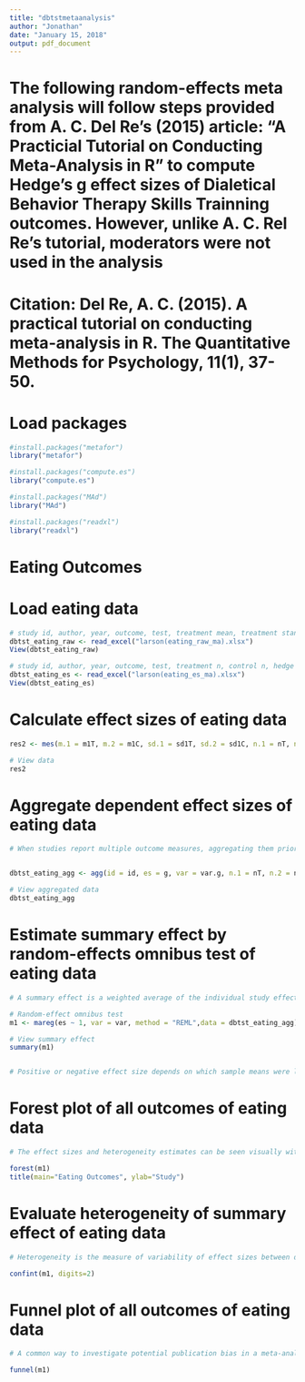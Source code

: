 ```yaml
---
title: "dbtstmetaanalysis"
author: "Jonathan"
date: "January 15, 2018"
output: pdf_document
---
```

# The following random-effects meta analysis will follow steps provided from A. C. Del Re's (2015) article: "A Practicial Tutorial on Conducting Meta-Analysis in R" to compute Hedge's g effect sizes of Dialetical Behavior Therapy Skills Trainning outcomes. However, unlike A. C. Rel Re's tutorial, moderators were not used in the analysis

# Citation: Del Re, A. C. (2015). A practical tutorial on conducting meta-analysis in R. The Quantitative Methods for Psychology, 11(1), 37-50.

# Load packages
```r
#install.packages("metafor")
library("metafor")

#install.packages("compute.es")
library("compute.es")

#install.packages("MAd")
library("MAd")

#install.packages("readxl")
library("readxl")

```

# Eating Outcomes



# Load eating data
```r
# study id, author, year, outcome, test, treatment mean, treatment standard deviation, treatment n, control mean, control standard deviation, control n
dbtst_eating_raw <- read_excel("larson(eating_raw_ma).xlsx")
View(dbtst_eating_raw)

# study id, author, year, outcome, test, treatment n, control n, hedge's g, variance of hedge's g, p-value of hedge's g
dbtst_eating_es <- read_excel("larson(eating_es_ma).xlsx")
View(dbtst_eating_es)


```


# Calculate effect sizes of eating data
```r

res2 <- mes(m.1 = m1T, m.2 = m1C, sd.1 = sd1T, sd.2 = sd1C, n.1 = nT, n.2 = nC, id = id, data = dbtst_eating_raw)

# View data
res2


```


# Aggregate dependent effect sizes of eating data
```r
# When studies report multiple outcome measures, aggregating them prior to analysis is necessary so to ensure each independent study contributes only a single effect size


dbtst_eating_agg <- agg(id = id, es = g, var = var.g, n.1 = nT, n.2 = nC, cor = 0.5, method = "BHHR", data = dbtst_eating_es)

# View aggregated data
dbtst_eating_agg
```


# Estimate summary effect by random-effects omnibus test of eating data
```r
# A summary effect is a weighted average of the individual study effect size, where each study is weighted by the inverse of the variance (larger studies with bigger samples are weighted heavier in the omnibus test)

# Random-effect omnibus test
m1 <- mareg(es ~ 1, var = var, method = "REML",data = dbtst_eating_agg)

# View summary effect
summary(m1)


# Positive or negative effect size depends on which sample means were labeled 1 and 2. If M1 is bigger than M2, the effect size will be positive. If the second mean is larger, the effect size will be negative. If M1 is the experimental group, and M2 is the control group, then a negative effect size indicates the effect decreases the mean, and a positive effect size indicates that the effect increases the mean.
```

# Forest plot of all outcomes of eating data
```r
# The effect sizes and heterogeneity estimates can be seen visually with a forest plot

forest(m1)
title(main="Eating Outcomes", ylab="Study")


```

# Evaluate heterogeneity of summary effect of eating data
```r
# Heterogeneity is the measure of variability of effect sizes between different studies. A considerable amount of variability is indicative of a lack in precision of the true summary effect size. 

confint(m1, digits=2)

```

# Funnel plot of all outcomes of eating data
```r
# A common way to investigate potential publication bias in a meta-analysis is the funnel plot, asymmetrical distribution indicates potential publication bias

funnel(m1)



```










# 